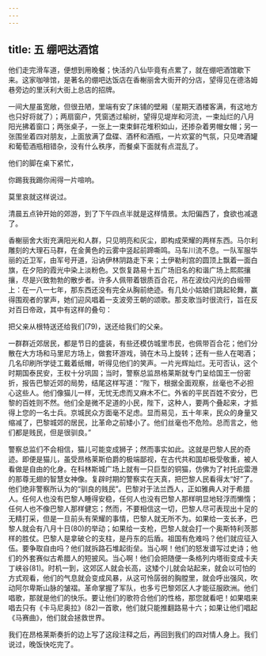 ```yaml
---
---
---
```

title: 五 绷吧达酒馆
---





他们走完滑车道，便想到用晚餐；快活的八仙毕竟有点累了，就在绷吧酒馆歇下来。这家咖啡馆，是著名的绷吧达饭店在香榭丽舍大街开的分店，望得见在德洛姆巷旁边的里沃利大街上总店的招牌。

一间大屋虽宽敞，但很丑陋，里端有安了床铺的壁厢（星期天酒楼客满，有这地方也只好将就了）；两扇窗户，凭窗透过榆树，望得见堤岸和河流，一束灿烂的八月阳光拂着窗口；两张桌子，一张上一束束鲜花堆积如山，还掺杂着男帽女帽；另一张围坐着四对朋友，上面放满了盘碟、酒杯和酒瓶，一片欢宴的气氛，只见啤酒罐和葡萄酒瓶相错杂，没有什么秩序，而餐桌下面就有点混乱了。

他们的脚在桌下紧忙，

你踢我我踢你闹得一片喧响。

莫里哀就这样说过。

清晨五点钟开始的郊游，到了下午四点半就是这样情景。太阳偏西了，食欲也减退了。

香榭丽舍大街充满阳光和人群，只见明亮和灰尘，即构成荣耀的两样东西。马尔利雕刻的大理石马群，在金黄色的云雾中竖起前蹄嘶鸣。马车川流不息。一队军服华丽的近卫军，由军号开道，沿讷伊林阴路走下来；土伊勒利宫的圆顶上飘着一面白旗，在夕阳的霞光中染上淡粉色。又恢复路易十五广场旧名的和谐广场上熙熙攘攘，尽是兴致勃勃的散步者。许多人佩带着银质百合花，吊在波纹闪光的白缎带上：在一八一七年，那东西还没有完全从胸前绝迹。有几处小姑娘们跳起轮舞，赢得围观者的掌声，她们迎风唱着一支波旁王朝的颂歌。那支歌当时很流行，旨在反对百日帝政，其中有这样的叠句：

把父亲从根特送还给我们(79)，送还给我们的父亲。

一群群近郊居民，都是节日的盛装，有些还模仿城里市民，也佩带百合花；他们分散在大方场和马里尼方场上，做套环游戏，骑在木马上旋转；还有一些人在喝酒；几名印刷所学徒工戴着纸帽，听得见他们的笑声。一片光辉灿烂。无可否认，这个时期国泰民安，王权十分巩固；当时，警察总监昂格莱斯就专门呈给国王一份密折，报告巴黎近郊的局势，结尾这样写道：“陛下，根据全面观察，丝毫也不必担心这些人。他们像猫儿一样，无忧无虑而又麻木不仁。外省的平民百姓不安分，巴黎的百姓则不然。他们全是微不足道的小民，陛下，这种人，要两个叠起来，才抵得上您的一名士兵。京城民众方面毫不足虑。显而易见，五十年来，民众的身量又缩减了，巴黎城郊的居民，比革命之前矮小了。他们丝毫也不危险。总而言之，他们都是贱民，但是很驯良。”

警察总监们不会相信，猫儿可能变成狮子；然而事实如此。这就是巴黎人民的奇迹。即便是猫儿，虽受昂格莱斯伯爵的极端鄙视，在古代共和国却极受敬重，被人看做是自由的化身。在科林斯城广场上就有一只巨型的铜猫，仿佛为了衬托庇雷港的那尊无翅的智慧女神像。复辟时期的警察实在天真，把巴黎人民看得太“好”了。他们绝非警察所认为的“驯良的贱民”。巴黎对于法兰西人，正如雅典人对于希腊人。任何人也没有巴黎人睡得安稳，任何人也没有巴黎人那样明显地轻浮而懒惰；任何人也不像巴黎人那样健忘；然而，不要相信这一切，巴黎人尽可表现出十足的无精打采，但是一旦前头有荣耀的事情，巴黎人就无所不为。如果给一支长矛，巴黎人就会有八月十日(80)的举动；如果给一支枪，巴黎人就会打一个奥斯特利茨那样的胜仗。巴黎人是拿破仑的支柱，是丹东的后盾。祖国有危难吗？他们就应征入伍。要争取自由吗？他们就拆路石堆起街垒。当心啊！他们的怒发谱写过史诗；他们的外套赛似古希腊人的短披风。当心啊！他们会把随便一条格列内塔街变成卡夫丁峡谷(81)。时机一到，这郊区人就会长高，这矮个儿就会站起来，就会以可怕的方式观看，他们的气息就会变成风暴，从这可怜孱弱的胸膛里，就会呼出强风，吹动阿尔卑斯山脉的皱褶。革命掌握了军队，也多亏巴黎郊区人才能征服欧洲。他们唱歌，那就是他们的快乐。要让他们的歌符合他们的性格，那您就看吧！如果唱来唱去只有《卡马尼奥拉》(82)一首歌，他们就只能推翻路易十六；如果让他们唱起《马赛曲》，他们就会拯救世界。

我们在昂格莱斯奏折的边上写了这段注释之后，再回到我们的四对情人身上。我们说过，晚饭快吃完了。